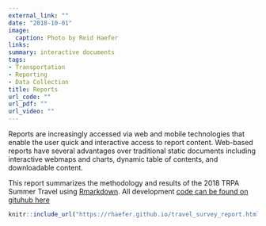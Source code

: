 ```yaml
---
external_link: ""
date: "2018-10-01"
image:
  caption: Photo by Reid Haefer
links:
summary: interactive documents
tags:
- Transportation
- Reporting
- Data Collection
title: Reports
url_code: ""
url_pdf: ""
url_video: ""
---
```


Reports are increasingly accessed via web and mobile technologies that enable the user quick and interactive access to report content. Web-based reports have several advantages over traditional static documents including interactive webmaps and charts, dynamic table of contents, and downloadable content.

This report summarizes the methodology and results of the 2018 TRPA Summer Travel using [Rmarkdown](https://rmarkdown.rstudio.com/). All development [code can be found on gituhub here](https://github.com/trpa-reid/travel_survey/blob/master/travel_survey_report.Rmd)

```r
knitr::include_url("https://rhaefer.github.io/travel_survey_report.html", height="1000px")
```
